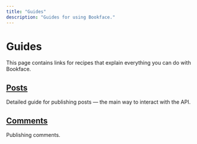 ```yaml
---
title: "Guides"
description: "Guides for using Bookface."
---
```


# Guides

This page contains links for recipes that explain everything you can do with Bookface.


## [Posts](/posts)

Detailed guide for publishing posts — the main way to interact with the API.

## [Comments](/comments)

Publishing comments.